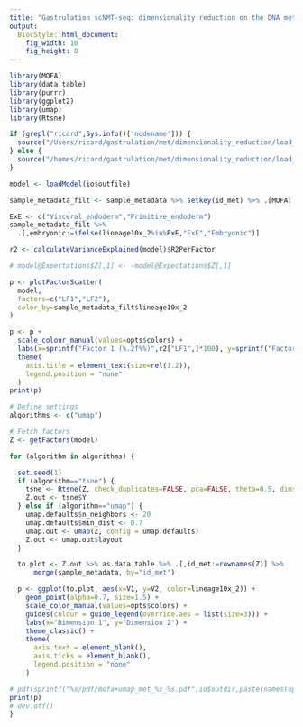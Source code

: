 ```yaml
---
title: "Gastrulation scNMT-seq: dimensionality reduction on the DNA methylation data"
output:
  BiocStyle::html_document: 
    fig_width: 10
    fig_height: 8
---
```


```r
library(MOFA)
library(data.table)
library(purrr)
library(ggplot2)
library(umap)
library(Rtsne)
```

<!-- Load settings -->
```r
if (grepl("ricard",Sys.info()['nodename'])) {
  source("/Users/ricard/gastrulation/met/dimensionality_reduction/load_settings.R")
} else {
  source("/homes/ricard/gastrulation/met/dimensionality_reduction/load_settings.R")
}
```

<!-- Load pretrained model -->
```r
model <- loadModel(io$outfile)
```

<!-- Sort sample metadata to match the order of the sample names in MOFA -->
```r
sample_metadata_filt <- sample_metadata %>% setkey(id_met) %>% .[MOFA::sampleNames(model)]
```

<!-- Classify cells as embryonic or extra-embryonic -->
```r
ExE <- c("Visceral_endoderm","Primitive_endoderm")
sample_metadata_filt %>%
  .[,embryonic:=ifelse(lineage10x_2%in%ExE,"ExE","Embryonic")]
```

<!-- Calculate variance explained per factor and view -->
```r
r2 <- calculateVarianceExplained(model)$R2PerFactor
```

<!-- (Optional) Rotate a factor -->
```r
# model@Expectations$Z[,1] <- -model@Expectations$Z[,1]
```

<!-- Scatter plots of Factors -->
```r
p <- plotFactorScatter(
  model, 
  factors=c("LF1","LF2"), 
  color_by=sample_metadata_filt$lineage10x_2
)

p <- p + 
  scale_colour_manual(values=opts$colors) +
  labs(x=sprintf("Factor 1 (%.2f%%)",r2["LF1",]*100), y=sprintf("Factor 2 (%.2f%%)",r2["LF2",]*100)) +
  theme(
    axis.title = element_text(size=rel(1.2)),
    legend.position = "none"
  )
print(p)
```

<!-- Non-linear dimensionality reduction from MOFA factors -->
```r
# Define settings
algorithms <- c("umap")

# Fetch factors
Z <- getFactors(model)

for (algorithm in algorithms) {

  set.seed(1)
  if (algorithm=="tsne") {
    tsne <- Rtsne(Z, check_duplicates=FALSE, pca=FALSE, theta=0.5, dims=2)
    Z.out <- tsne$Y
  } else if (algorithm=="umap") {
    umap.defaults$n_neighbors <- 20
    umap.defaults$min_dist <- 0.7
    umap.out <- umap(Z, config = umap.defaults)
    Z.out <- umap.out$layout
  }

  to.plot <- Z.out %>% as.data.table %>% .[,id_met:=rownames(Z)] %>%
      merge(sample_metadata, by="id_met")

  p <- ggplot(to.plot, aes(x=V1, y=V2, color=lineage10x_2)) +
    geom_point(alpha=0.7, size=1.5) +
    scale_color_manual(values=opts$colors) +
    guides(colour = guide_legend(override.aes = list(size=3))) +
    labs(x="Dimension 1", y="Dimension 2") +
    theme_classic() +
    theme(
      axis.text = element_blank(),
      axis.ticks = element_blank(),
      legend.position = "none"
    )

# pdf(sprintf("%s/pdf/mofa+umap_met_%s_%s.pdf",io$outdir,paste(names(opts$annos), collapse="_"), paste(opts$stage_lineage, collapse="_")), useDingbats = F, onefile = F, width=6, height=6)
print(p)
# dev.off()
}
```


